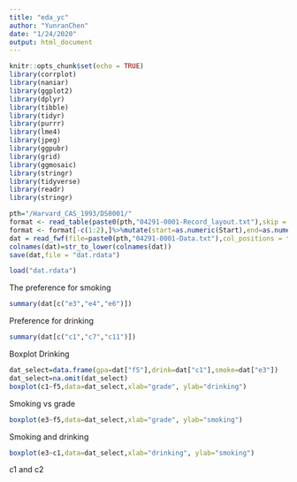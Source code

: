 ```yaml
---
title: "eda_yc"
author: "YunranChen"
date: "1/24/2020"
output: html_document
---
```


```r
knitr::opts_chunk$set(echo = TRUE)
library(corrplot)
library(naniar)
library(ggplot2)
library(dplyr)
library(tibble)
library(tidyr)
library(purrr)
library(lme4)
library(jpeg)
library(ggpubr)
library(grid)
library(ggmosaic)
library(stringr)
library(tidyverse)
library(readr)
library(stringr)
```


```r
pth="/Harvard_CAS_1993/DS0001/"
format <- read_table(paste0(pth,"04291-0001-Record_layout.txt"),skip = 6)
format <- format[-c(1:2),]%>%mutate(start=as.numeric(Start),end=as.numeric(End))
dat = read_fwf(file=paste0(pth,"04291-0001-Data.txt"),col_positions = fwf_positions(start=format$start,end=format$end, col_names = format$Variable),na=c("."))
colnames(dat)=str_to_lower(colnames(dat))
save(dat,file = "dat.rdata")
```

```r
load("dat.rdata")
```
The preference for smoking
```r
summary(dat[c("e3","e4","e6")])
```
Preference for drinking
```r
summary(dat[c("c1","c7","c11")])
```
Boxplot Drinking
```r
dat_select=data.frame(gpa=dat["f5"],drink=dat["c1"],smoke=dat["e3"])
dat_select=na.omit(dat_select)
boxplot(c1~f5,data=dat_select,xlab="grade", ylab="drinking")
```

Smoking vs grade
```r
boxplot(e3~f5,data=dat_select,xlab="grade", ylab="smoking")
```

Smoking and drinking
```r
boxplot(e3~c1,data=dat_select,xlab="drinking", ylab="smoking")
```

c1 and c2



